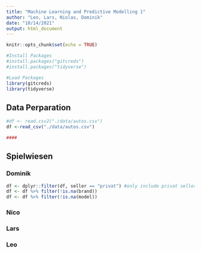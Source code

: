 ```yaml
---
title: "Machine Learning and Predictive Modelling 1"
author: "Leo, Lars, Niolas, Dominik"
date: "10/14/2021"
output: html_document
---
```


```r
knitr::opts_chunk$set(echo = TRUE)

#Install Packages
#install.packages("gitcreds")
#install.packages("tidyverse")

#Load Packages
library(gitcreds)
library(tidyverse)
```

## Data Perparation

```r
#df <- read.csv2("./data/autos.csv")
df <-read_csv("./data/autos.csv")
```

```r
####
```


## Spielwiesen

### Dominik

```r
df <- dplyr::filter(df, seller == "privat") #only include privat sellers
df <- df %>% filter(!is.na(brand))
df <- df %>% filter(!is.na(model))

```


### Nico

### Lars

### Leo